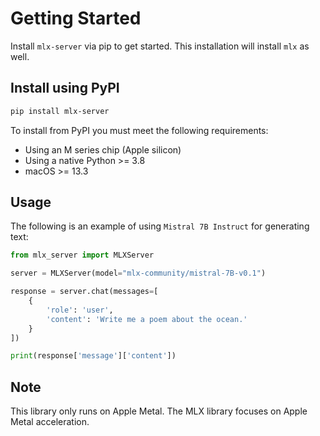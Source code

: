 # Getting Started

Install `mlx-server` via pip to get started. This installation will install `mlx` as well.

## Install using PyPI

```bash copy
pip install mlx-server
```

To install from PyPI you must meet the following requirements:

- Using an M series chip (Apple silicon)
- Using a native Python >= 3.8
- macOS >= 13.3

## Usage

The following is an example of using `Mistral 7B Instruct` for generating text:

```python copy
from mlx_server import MLXServer

server = MLXServer(model="mlx-community/mistral-7B-v0.1")

response = server.chat(messages=[
    {
        'role': 'user',
        'content': 'Write me a poem about the ocean.'
    }
])

print(response['message']['content'])
```

## Note

This library only runs on Apple Metal. The MLX library focuses on Apple Metal acceleration.
